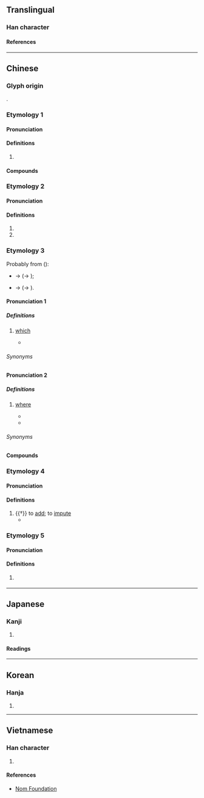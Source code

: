 {{character info/new}}
==Translingual==

===Han character===
{{Han char|rn=9|rad=人|as=05|sn=7|four=23211|canj=OJP|ids=⿰亻它}}

====References====
{{Han ref|kx=0098.170|dkj=00513|dj=0208.070|hdz=10139.030|uh=4F57}}

----

==Chinese==

===Glyph origin===
{{Han etym}}
{{Han compound|人|它|ls=psc|c1=s|c2=p|t1=human}}.

===Etymology 1===
{{zh-forms}}

====Pronunciation====
{{zh-pron
|m=tuó
|c=to4
|mn=tô
|mc=1
|oc=n,2
|cat=v
}}

====Definitions====
{{zh-hanzi}}

# {{zh-alt-form|馱|to [[carry]] on one's [[back]]}}

====Compounds====
{{zh-der|佗佗|磨佗子|華佗再世}}

===Etymology 2===
{{zh-forms}}

====Pronunciation====
{{zh-pron
|m=tuō,tā
|c=to1,taa1
|mc=2
|oc=1
|ma=
|cat=pron,pn
}}

====Definitions====
{{zh-hanzi}}

# {{zh-alt-form|他}}
# {{surname|zh}}

===Etymology 3===
{{zh-forms|alt=倒,叨,叼,搭,哪,底}}
Probably from {{zh-l|*底}} ({{zh-ref|Yang, 2002}}):
* {{IPAfont|tai}} → {{IPAfont|ta}} (→ {{IPAfont|taʔ}});
* {{IPAfont|tue}} → {{IPAfont|to}} (→ {{IPAfont|toʔ}}).

====Pronunciation 1====
{{zh-pron
|mn=xm,qz,tw:tó/zz:tah/twv:tá
|cat=det
}}

=====Definitions=====
{{zh-hanzi}}

# {{lb|zh|Hokkien}} [[which]]
#* {{zh-x|來 問 家己\自{ka}己{tī}，猶\還{iáu} 欠 佗{tó} 一 項|I ask myself, '''which''' am I still missing?|TW|ref='''2016''', {{w2|zh|黃妃}} ({{w|Huang Fei}}) (lyricist {{lang|zh|謝誌豪}}), [https://www.youtube.com/watch?v=gbBLznjfvGk {{lang|zh|囍}}]}}

======Synonyms======
{{zh-dial|哪}}

====Pronunciation 2====
{{zh-pron
|mn=xm,qz:tó/zz,twv:tah/tw:toh/km:tio̍h
|cat=pn
}}

=====Definitions=====
{{zh-hanzi}}

# {{lb|zh|Hokkien}} [[where]]
#* {{zh-x|參 着{tio̍h} 咖啡 過{kòe} 喉 燒，毋\不{m̄} 知 你 到{tàu}底 佇\置{tī} 佗{toh}||TW|ref='''2011''', {{w2|zh|蕭煌奇}} ({{w|Ricky Hsiao}}), [https://www.youtube.com/watch?v=C5DN8bBsI5M {{lang|zh|你置佗}}]}}
#* {{zh-x|夢 對 '''佗{toh}''' 飛，未來 佗{tó}位 找{chhōe}||TW|ref='''2016''', {{w2|zh|黃妃}} ({{w|Huang Fei}}) (lyricist {{w2|zh|方文良}} [Neil Fang]), [https://www.youtube.com/watch?v=bBEPx4BTXcA {{lang|zh|雙生花}}]}}

======Synonyms======
{{zh-dial|哪裡}}

====Compounds====
{{zh-der|佗位|佗落}}

===Etymology 4===
{{zh-forms}}

====Pronunciation====
{{zh-pron
|m=tuò
|cat=v
}}

====Definitions====
{{zh-hanzi}}

# {{†}} to [[add]]; to [[impute]]
#* {{zh-x|舍{Shě} 彼 有 罪，予{yú} 之 佗{tuò} 矣。|He lets alone the guilty,<br>And '''imputes''' guilt to me.|ref=Shijing}}

===Etymology 5===
{{zh-forms|alt=迤}}

====Pronunciation====
{{zh-pron
|m=yí
|cat=a
}}

====Definitions====
{{zh-hanzi}}

# {{zh-only|委佗|dot=,}} {{zh-alt-form|委蛇|nocap=1}}

----

==Japanese==

===Kanji===
{{ja-kanji|grade=|rs=人05}}

# {{rfdef|ja|sort=人05}}

====Readings====
{{ja-readings
|on=た
|kun=ほか-, わ-びる
}}

----

==Korean==

===Hanja===
{{ko-hanja|타}}

# {{rfdef|ko|sort=人05}}

----

==Vietnamese==

===Han character===
{{vi-readings|reading=[[đà]]|rs=人05}}

# {{rfdef|vi|sort=人05}}

====References====
* [http://nomfoundation.org/common/nom_details.php?codepoint=4f57 Nom Foundation]